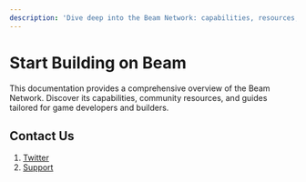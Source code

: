 ```yaml
---
description: 'Dive deep into the Beam Network: capabilities, resources, and detailed guides for developers and builders. Start building on Beam today.'
---
```


# Start Building on Beam
 
This documentation provides a comprehensive overview of the Beam Network. Discover its capabilities, community resources, and guides tailored for game developers and builders.




<Cards num={5}>
	<ImageCard
		href="/chain/get-started"
		title="Start off with the basics"
		img="/beam-icon-get-started.png"
	/>
	<ImageCard
		href="/nodes"
		title="Learn how to become a validator"
		img="/beam-icon-node.png"
	/>
	<ImageCard
		href="/chain/builder"
		title="Start building on Beam"
		img="/beam-icon-builder.png"
	/>
	<ImageCard
		href="/chain/beam-ecosystem"
		title="Explore the Beam ecosystem"
		img="/beam-icon-ecosystem.png"
	/>
	<ImageCard
		href="/chain/resources"
		title="Additional resources and tools"
		img="/beam-icon-resources.png"
	/>
</Cards>


## Contact Us

1. [Twitter](https://twitter.com/BuildOnBeam)
2. [Support](https://support.onbeam.com/hc/en-us)
